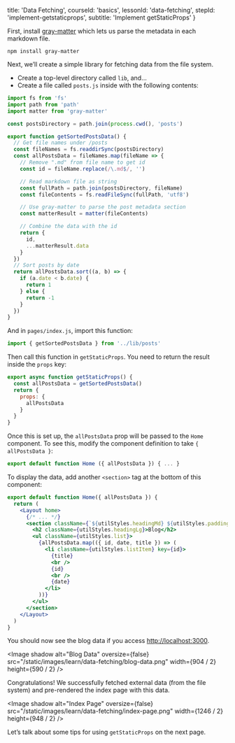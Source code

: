 
  title: 'Data Fetching',
  courseId: 'basics',
  lessonId: 'data-fetching',
  stepId: 'implement-getstaticprops',
  subtitle: 'Implement getStaticProps'
}

First, install [gray-matter](https://github.com/jonschlinkert/gray-matter) which lets us parse the metadata in each markdown file.

```
npm install gray-matter
```

Next, we’ll create a simple library for fetching data from the file system.

- Create a top-level directory called `lib`, and…
- Create a file called `posts.js` inside with the following contents:

```js
import fs from 'fs'
import path from 'path'
import matter from 'gray-matter'

const postsDirectory = path.join(process.cwd(), 'posts')

export function getSortedPostsData() {
  // Get file names under /posts
  const fileNames = fs.readdirSync(postsDirectory)
  const allPostsData = fileNames.map(fileName => {
    // Remove ".md" from file name to get id
    const id = fileName.replace(/\.md$/, '')

    // Read markdown file as string
    const fullPath = path.join(postsDirectory, fileName)
    const fileContents = fs.readFileSync(fullPath, 'utf8')

    // Use gray-matter to parse the post metadata section
    const matterResult = matter(fileContents)

    // Combine the data with the id
    return {
      id,
      ...matterResult.data
    }
  })
  // Sort posts by date
  return allPostsData.sort((a, b) => {
    if (a.date < b.date) {
      return 1
    } else {
      return -1
    }
  })
}
```

And in `pages/index.js`, import this function:

```js
import { getSortedPostsData } from '../lib/posts'
```

Then call this function in `getStaticProps`. You need to return the result inside the `props` key:

```js
export async function getStaticProps() {
  const allPostsData = getSortedPostsData()
  return {
    props: {
      allPostsData
    }
  }
}
```

Once this is set up, the `allPostsData` prop will be passed to the `Home` component. To see this, modify the component definition to take `{ allPostsData }`:

```jsx
export default function Home ({ allPostsData }) { ... }
```

To display the data, add another `<section>` tag at the bottom of this component:

```jsx
export default function Home({ allPostsData }) {
  return (
    <Layout home>
      {/* ... */}
      <section className={`${utilStyles.headingMd} ${utilStyles.padding1px}`}>
        <h2 className={utilStyles.headingLg}>Blog</h2>
        <ul className={utilStyles.list}>
          {allPostsData.map(({ id, date, title }) => (
            <li className={utilStyles.listItem} key={id}>
              {title}
              <br />
              {id}
              <br />
              {date}
            </li>
          ))}
        </ul>
      </section>
    </Layout>
  )
}
```

You should now see the blog data if you access [http://localhost:3000](http://localhost:3000).

<Image
  shadow
  alt="Blog Data"
  oversize={false}
  src="/static/images/learn/data-fetching/blog-data.png"
  width={904 / 2}
  height={590 / 2}
/>

Congratulations! We successfully fetched external data (from the file system) and pre-rendered the index page with this data.

<Image
  shadow
  alt="Index Page"
  oversize={false}
  src="/static/images/learn/data-fetching/index-page.png"
  width={1246 / 2}
  height={948 / 2}
/>

Let’s talk about some tips for using `getStaticProps` on the next page.

